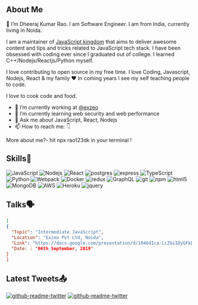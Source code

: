 ## About Me


 👋  I’m Dheeraj Kumar Rao. I am Software Engineer. I am from India, currently living in Noida.

I am a maintainer of [JavaScript kingdom](https://javascriptkingdom.github.io) that aims to deliver awesome content and tips and tricks related to JavaScript tech stack. I have been obsessed with coding ever since I graduated out of college. I learned C++/Nodejs/Reactjs/Python myself.

I love contributing to open source in my free time. I love Coding, Javascript, Nodejs, React & my family ❤️ In coming years I see my self teaching people to code.

I love to cook code and food.

- 🔭 I’m currently working at [@exzeo](https://exzeo.com/)
- 🌱 I’m currently learning web security and web performance
- 💬 Ask me about JavaScript, React, Nodejs
- 📫 How to reach me: 👇

More about me?- hit npx rao123dk in your terminal !



## Skills🚀
<p>
  <img alt="JavaScript" src="https://img.shields.io/badge/javascript-%23323330.svg?style=for-the-badge&logo=javascript&logoColor=%23F7DF1E" />
  <img alt="Nodejs" src="https://img.shields.io/badge/node.js-6DA55F?style=for-the-badge&logo=node.js&logoColor=white" />
  <img alt="React" src="https://img.shields.io/badge/react-%2320232a.svg?style=for-the-badge&logo=react&logoColor=%2361DAFB" />
  <img alt="postgres" src="https://img.shields.io/badge/postgres-%23316192.svg?style=for-the-badge&logo=postgresql&logoColor=white" />
  <img alt="express" src="https://img.shields.io/badge/express.js-%23404d59.svg?style=for-the-badge&logo=express&logoColor=%2361DAFB" />
  <img alt="TypeScript" src="https://img.shields.io/badge/typescript-%23007ACC.svg?style=for-the-badge&logo=typescript&logoColor=white" />
  <img alt="Python" src="https://img.shields.io/badge/python-3670A0?style=for-the-badge&logo=python&logoColor=ffdd54" />
  <img alt="Webpack" src="https://img.shields.io/badge/webpack-%238DD6F9.svg?style=for-the-badge&logo=webpack&logoColor=black" />
  <img alt="Docker" src="https://img.shields.io/badge/docker-%230db7ed.svg?style=for-the-badge&logo=docker&logoColor=white" />
  <img alt="redux" src="https://img.shields.io/badge/redux-%23593d88.svg?style=for-the-badge&logo=redux&logoColor=white" />
  <img alt="GraphQL" src="https://img.shields.io/badge/-GraphQL-E10098?style=for-the-badge&logo=graphql&logoColor=white" />
  <img alt="git" src="https://img.shields.io/badge/git-%23F05033.svg?style=for-the-badge&logo=git&logoColor=white" />
  <img alt="npm" src="https://img.shields.io/badge/NPM-%23000000.svg?style=for-the-badge&logo=npm&logoColor=white" />
  <img alt="html5" src="https://img.shields.io/badge/html5-%23E34F26.svg?style=for-the-badge&logo=html5&logoColor=white" />
  <img alt="MongoDB" src="https://img.shields.io/badge/MongoDB-%234ea94b.svg?style=for-the-badge&logo=mongodb&logoColor=white" />
  <img alt="AWS" src="https://img.shields.io/badge/AWS-%23FF9900.svg?style=for-the-badge&logo=amazon-aws&logoColor=white" />
  <img alt="Heroku" src="https://img.shields.io/badge/heroku-%23430098.svg?style=for-the-badge&logo=heroku&logoColor=white" />
 <img alt="jquery" src="https://img.shields.io/badge/jquery-%230769AD.svg?style=for-the-badge&logo=jquery&logoColor=white"/>

</p>


## Talks🗣

```json
[
{
  "Topic": "Intermediate JavaScript",
  "Location": "Exzeo Pvt Ltd, Noida",
  "Link": "https://docs.google.com/presentation/d/1046dIca-LcZGsIDyGFkDdIJVe52DduMa7k0eG1Mw_V4/edit?usp=sharing",
  "Date: : "06th September, 2019"
}
]
```

## Latest Tweets📤
<p>
 <a href="https://twitter.com/rao123dk"><img src="https://github-readme-twitter.gazf.vercel.app/api?id=rao123dk&amp;layout=wide" alt="github-readme-twitter"/></a>
 <a href="https://twitter.com/javascriptking"><img src="https://github-readme-twitter.gazf.vercel.app/api?id=javascriptking&amp;layout=wide" alt="github-readme-twitter"/></a>
</p>